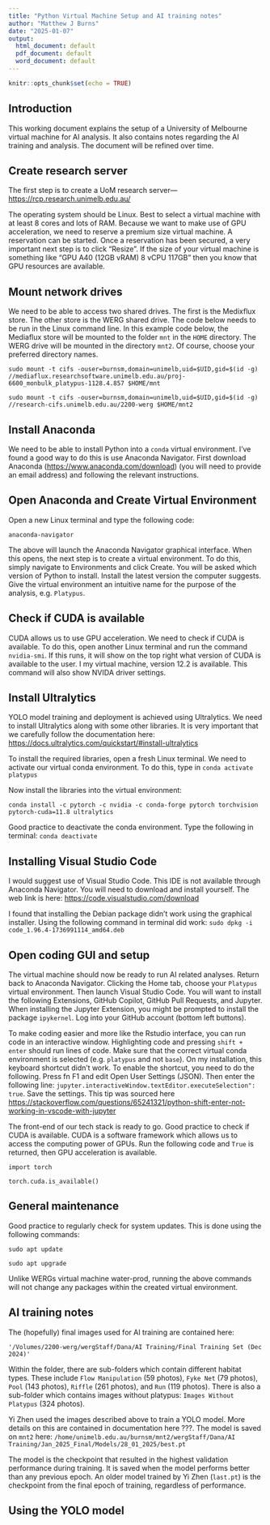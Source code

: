 ```yaml
---
title: "Python Virtual Machine Setup and AI training notes"
author: "Matthew J Burns"
date: "2025-01-07"
output:
  html_document: default
  pdf_document: default
  word_document: default
---
```


```r
knitr::opts_chunk$set(echo = TRUE)
```

## Introduction

This working document explains the setup of a University of Melbourne virtual machine for AI analysis. It also contains notes regarding the AI training and analysis. The document will be refined over time.

## Create research server

The first step is to create a UoM research server---<https://rcp.research.unimelb.edu.au/>

The operating system should be Linux. Best to select a virtual machine with at least 8 cores and lots of RAM. Because we want to make use of GPU acceleration, we need to reserve a premium size virtual machine. A reservation can be started. Once a reservation has been secured, a very important next step is to click "Resize". If the size of your virtual machine is something like "GPU A40 (12GB vRAM) 8 vCPU 117GB" then you know that GPU resources are available.

## Mount network drives

We need to be able to access two shared drives. The first is the Medixflux store. The other store is the WERG shared drive. The code below needs to be run in the Linux command line. In this example code below, the Mediaflux store will be mounted to the folder `mnt` in the `HOME` directory. The WERG drive will be mounted in the directory `mnt2`. Of course, choose your preferred directory names.

`sudo mount -t cifs -ouser=burnsm,domain=unimelb,uid=$UID,gid=$(id -g) //mediaflux.researchsoftware.unimelb.edu.au/proj-6600_monbulk_platypus-1128.4.857 $HOME/mnt`

`sudo mount -t cifs -ouser=burnsm,domain=unimelb,uid=$UID,gid=$(id -g) //research-cifs.unimelb.edu.au/2200-werg $HOME/mnt2`

## Install Anaconda

We need to be able to install Python into a `conda` virtual environment. I've found a good way to do this is use Anaconda Navigator. First download Anaconda (<https://www.anaconda.com/download>) (you will need to provide an email address) and following the relevant instructions.

## Open Anaconda and Create Virtual Environment

Open a new Linux terminal and type the following code:

`anaconda-navigator`

The above will launch the Anaconda Navigator graphical interface. When this opens, the next step is to create a virtual environment. To do this, simply navigate to Environments and click Create. You will be asked which version of Python to install. Install the latest version the computer suggests. Give the virtual environment an intuitive name for the purpose of the analysis, e.g. `Platypus`.

## Check if CUDA is available

CUDA allows us to use GPU acceleration. We need to check if CUDA is available. To do this, open another Linux terminal and run the command `nvidia-smi`. If this runs, it will show on the top right what version of CUDA is available to the user. I my virtual machine, version 12.2 is available. This command will also show NVIDA driver settings.

## Install Ultralytics

YOLO model training and deployment is achieved using Ultralytics. We need to install Ultralytics along with some other libraries. It is very important that we carefully follow the documentation here: <https://docs.ultralytics.com/quickstart/#install-ultralytics>

To install the required libraries, open a fresh Linux terminal. We need to activate our virtual conda environment. To do this, type in `conda activate platypus`

Now install the libraries into the virtual environment:

`conda install -c pytorch -c nvidia -c conda-forge pytorch torchvision pytorch-cuda=11.8 ultralytics`

Good practice to deactivate the conda environment. Type the following in terminal: `conda deactivate`

## Installing Visual Studio Code

I would suggest use of Visual Studio Code. This IDE is not available through Anaconda Navigator. You will need to download and install yourself. The web link is here: <https://code.visualstudio.com/download>

I found that installing the Debian package didn't work using the graphical installer. Using the following command in terminal did work: `sudo dpkg -i code_1.96.4-1736991114_amd64.deb`

## Open coding GUI and setup

The virtual machine should now be ready to run AI related analyses. Return back to Anaconda Navigator. Clicking the Home tab, choose your `Platypus` virtual environment. Then launch Visual Studio Code. You will want to install the following Extensions, GitHub Copilot, GitHub Pull Requests, and Jupyter. When installing the Jupyter Extension, you might be prompted to install the package `ipykernel`. Log into your GitHub account (bottom left buttons).

To make coding easier and more like the Rstudio interface, you can run code in an interactive window. Highlighting code and pressing `shift + enter` should run lines of code. Make sure that the correct virtual conda environment is selected (e.g. `platypus` and not `base`). On my installation, this keyboard shortcut didn't work. To enable the shortcut, you need to do the following. Press fn F1 and edit Open User Settings (JSON). Then enter the following line: `jupyter.interactiveWindow.textEditor.executeSelection": true`. Save the settings. This tip was sourced here <https://stackoverflow.com/questions/65241321/python-shift-enter-not-working-in-vscode-with-jupyter>

The front-end of our tech stack is ready to go. Good practice to check if CUDA is available. CUDA is a software framework which allows us to access the computing power of GPUs. Run the following code and `True` is returned, then GPU acceleration is available.

`import torch`

`torch.cuda.is_available()`

## General maintenance

Good practice to regularly check for system updates. This is done using the following commands:

`sudo apt update`

`sudo apt upgrade`

Unlike WERGs virtual machine water-prod, running the above commands will not change any packages within the created virtual environment.

## AI training notes

The (hopefully) final images used for AI training are contained here:

`'/Volumes/2200-werg/wergStaff/Dana/AI Training/Final Training Set (Dec 2024)'`

Within the folder, there are sub-folders which contain different habitat types. These include `Flow Manipulation` (59 photos), `Fyke Net` (79 photos), `Pool` (143 photos), `Riffle` (261 photos), and `Run` (119 photos). There is also a sub-folder which contains images without platypus: `Images Without Platypus` (324 photos).

Yi Zhen used the images described above to train a YOLO model. More details on this are contained in documentation here ???. The model is saved on `mnt2` here: `/home/unimelb.edu.au/burnsm/mnt2/wergStaff/Dana/AI Training/Jan_2025_Final/Models/28_01_2025/best.pt`

The model is the checkpoint that resulted in the highest validation performance during training. It is saved when the model performs better than any previous epoch. An older model trained by Yi Zhen (`last.pt`) is the checkpoint from the final epoch of training, regardless of performance.

## Using the YOLO model
